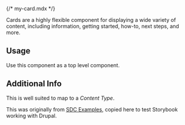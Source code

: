 {/* my-card.mdx */}


<Meta of={CardStories} />

<Title>Card</Title>

Cards are a highly flexible component for displaying a wide variety of content,
including information, getting started, how-to, next steps, and more.

## Usage

Use this component as a top level component.

## Additional Info

This is well suited to map to a _Content Type_.

This was originally from [SDC Examples](https://git.drupalcode.org/project/sdc_examples),
copied here to test Storybook working with Drupal.
